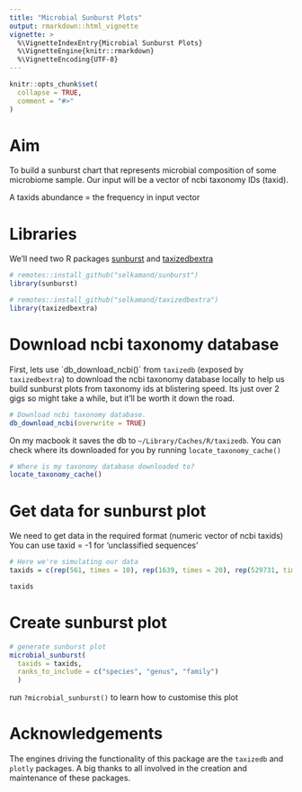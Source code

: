 ```yaml
---
title: "Microbial Sunburst Plots"
output: rmarkdown::html_vignette
vignette: >
  %\VignetteIndexEntry{Microbial Sunburst Plots}
  %\VignetteEngine{knitr::rmarkdown}
  %\VignetteEncoding{UTF-8}
---
```


```r
knitr::opts_chunk$set(
  collapse = TRUE,
  comment = "#>"
)
```

# Aim

To build a sunburst chart that represents microbial composition of some microbiome sample. Our input will be a vector of ncbi taxonomy IDs (taxid).

A taxids abundance = the frequency in input vector



# Libraries

We'll need two R packages [sunburst](https://github.com/selkamand/sunburst) and [taxizedbextra](https://github.com/selkamand/taxizedbextra)

```r
# remotes::install_github("selkamand/sunburst")
library(sunburst) 

# remotes::install_github("selkamand/taxizedbextra")
library(taxizedbextra) 
```

# Download ncbi taxonomy database

First, lets use \`db_download_ncbi()\` from `taxizedb` (exposed by `taxizedbextra`) to download the ncbi taxonomy database locally to help us build sunburst plots from taxonomy ids at blistering speed. Its just over 2 gigs so might take a while, but it'll be worth it down the road.

```r
# Download ncbi taxonomy database. 
db_download_ncbi(overwrite = TRUE)
```

On my macbook it saves the db to `~/Library/Caches/R/taxizedb`. You can check where its downloaded for you by running `locate_taxonomy_cache()`

```r
# Where is my taxonomy database downloaded to?
locate_taxonomy_cache()
```

# Get data for sunburst plot

We need to get data in the required format (numeric vector of ncbi taxids)
You can use taxid = -1 for 'unclassified sequences'

```r
# Here we're simulating our data
taxids = c(rep(561, times = 10), rep(1639, times = 20), rep(529731, times = 10))

taxids
```


# Create sunburst plot
```r
# generate sunburst plot
microbial_sunburst(
  taxids = taxids, 
  ranks_to_include = c("species", "genus", "family")
  )
```

run `?microbial_sunburst()` to learn how to customise this plot


# Acknowledgements

The engines driving the functionality of this package are the `taxizedb` and `plotly` packages. A big thanks to all involved in the creation and maintenance of these packages.
